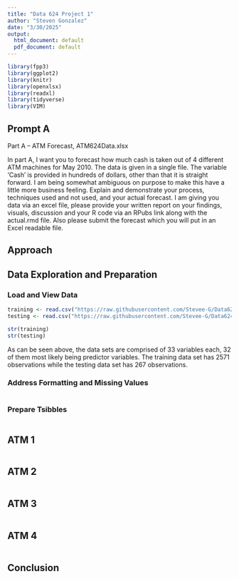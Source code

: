 ```yaml
---
title: "Data 624 Project 1"
author: "Steven Gonzalez"
date: "3/30/2025"
output:
  html_document: default
  pdf_document: default
---
```

```r
library(fpp3)
library(ggplot2)
library(knitr)
library(openxlsx)
library(readxl)
library(tidyverse)
library(VIM)
```
## Prompt A
Part A – ATM Forecast, ATM624Data.xlsx

In part A, I want you to forecast how much cash is taken out of 4 different ATM machines for May 2010. The data is given in a single file. The variable ‘Cash’ is provided in hundreds of dollars, other than that it is straight forward. I am being somewhat ambiguous on purpose to make this have a little more business feeling. Explain and demonstrate your process, techniques used and not used, and your actual forecast. I am giving you data via an excel file, please provide your written report on your findings, visuals, discussion and your R code via an RPubs link along with the actual.rmd file. Also please submit the forecast which you will put in an Excel readable file.

## Approach


## Data Exploration and Preparation


### Load and View Data
```r
training <- read.csv("https://raw.githubusercontent.com/Stevee-G/Data624/refs/heads/main/Project2/TrainingData.csv")
testing <- read.csv("https://raw.githubusercontent.com/Stevee-G/Data624/refs/heads/main/Project2/TestData.csv")

str(training)
str(testing)
```

As can be seen above, the data sets are comprised of 33 variables each, 32 of them most likely being predictor variables. The training data set has 2571 observations while the testing data set has 267 observations.

### Address Formatting and Missing Values
```r

```

### Prepare Tsibbles
```r

```

## ATM 1
```r

```

## ATM 2
```r

```

## ATM 3
```r

```

## ATM 4
```r

```


## Conclusion

